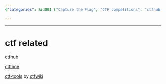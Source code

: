 ```yaml
---
{"categories": &id001 ["Capture the Flag", "CTF competitions", "ctfhub.com", "ctftime.org", "ctf-tools", "ctf-wiki.org", "resources for CTF participants"], "category": "ctf competitions", "date": "2022-12-05 08:55:47", "description": "This article highlights three valuable resources for participants in Capture the Flag (CTF) competitions: ctfhub.com, ctftime.org, and ctf-tools from ctf-wiki.org. These websites and tools offer useful information and assistance to help competitors navigate and excel in CTF events.", "tags": *id001, "title": "ctf related"}

---
```


------

# ctf related

[ctfhub](https://www.ctfhub.com/)

[ctftime](https://ctftime.org)

[ctf-tools](https://github.com/ctf-wiki/ctf-tools) by [ctfwiki](https://ctf-wiki.org/)

